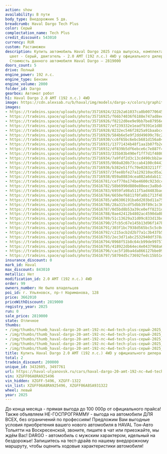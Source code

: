 ```yaml
---
action: show
availability: В пути
body_type: Внедорожник 5 дв.
breadcrumb: Haval Dargo Tech Plus
color: Серый
complectation_name: Tech Plus
credit_discount: 543010
currency: RUR
custom: Растаможен
description: Купить автомобиль Haval Dargo 2025 года выпуска, комплектация Tech Plus,
  цвет - Серый, двигатель - 2.0 AMT (192 л.с.) 4WD у официального дилера в г. Ульяновск.
  Стоимость данного автомобиля Haval Dargo – 2819000
doors_count: 5
drive: Полный
engine_power: 192 л.с.
engine_type: Бензин
engine_volume: 2000
folder_id: Dargo
gearbox: Автомат робот
h1: Haval Dargo 2.0 AMT (192 л.с.) 4WD
image: https://cdn.alexsab.ru/b/haval/img/models/dargo-x/colors/graphite-quartz.webp
images:
- https://tradeins.space/uploads/photo/35716924/322b2a61037ca8b007706454aab55c7b.JPG
- https://tradeins.space/uploads/photo/35716925/f66b74036f6188e747ad8eebbb59f007.JPG
- https://tradeins.space/uploads/photo/35716926/f8212d0ee9e9bb7be87956ec8056860b.JPG
- https://tradeins.space/uploads/photo/35716927/ef239332e1eadf9391e1d8b2593890a1.JPG
- https://tradeins.space/uploads/photo/35716928/8232ec546f2825a91baabcc0ad7a2dcc.JPG
- https://tradeins.space/uploads/photo/35716929/584b6e5e9f2dd49699c78c28f4e8b723.JPG
- https://tradeins.space/uploads/photo/35716930/cc6f65bc6ebcb681d156a84df7182523.JPG
- https://tradeins.space/uploads/photo/35716931/13771434b48f1aa1b07fb2e0bd69cd60.JPG
- https://tradeins.space/uploads/photo/35716932/df839b5df6ebce6c7e887f473979c5ae.JPG
- https://tradeins.space/uploads/photo/35716933/335b03b490ef1ff7d1f4800ccb9965e8.JPG
- https://tradeins.space/uploads/photo/35716934/7a9fdf2d3c13cd490cbb2ae206d7ce7f.jpg
- https://tradeins.space/uploads/photo/35716935/060a820b73ccab4100c04431601a5de0.jpg
- https://tradeins.space/uploads/photo/35716936/b382e51ffc70e0283211ff7c118a7961.jpg
- https://tradeins.space/uploads/photo/35716937/3fee8bfe27a129210ac05a27fd9050ae.jpg
- https://tradeins.space/uploads/photo/35716938/059a88834cea882a6dab111a95c0e606.jpg
- https://tradeins.space/uploads/photo/35616781/cef770a174be4600c923dccec7c1e754.JPG
- https://tradeins.space/uploads/photo/35616782/58b6990d880e80eec3a8bd4d9c294ab6.JPG
- https://tradeins.space/uploads/photo/35616783/6959fa98a511f5ad4483bad3d4b9a0bc.JPG
- https://tradeins.space/uploads/photo/35616784/6650ef6811f0fa8b1713f4b08fa3f3b9.JPG
- https://tradeins.space/uploads/photo/35616785/a06306191ba6d203bd11a75ec8eb1c9d.JPG
- https://tradeins.space/uploads/photo/35616786/28a315cdf5dbb39f89c1c36fa7382141.JPG
- https://tradeins.space/uploads/photo/35616787/0d5bd8b53a39ce0eff8231d7d49329f5.JPG
- https://tradeins.space/uploads/photo/35616788/0ae42412b4802ac4590da0ba215772bd.JPG
- https://tradeins.space/uploads/photo/35616789/51c13629a31d09c833d13bd851f51ac5.JPG
- https://tradeins.space/uploads/photo/35616790/2fcb5c67e145b13d96f147b307d34c7b.JPG
- https://tradeins.space/uploads/photo/35616791/303f1bc7938d565bc5c5c0dad9e904cc.JPG
- https://tradeins.space/uploads/photo/35616792/c215acb2d2b77a1c3b437b5f46fff55a.JPG
- https://tradeins.space/uploads/photo/35616793/2ec3d71abc2532940df378a44fb0584b.JPG
- https://tradeins.space/uploads/photo/35616794/0968f51b8c64cb99de9975772a255511.JPG
- https://tradeins.space/uploads/photo/35616795/418922db64ec4e0437968a67aa28b7dc.JPG
- https://tradeins.space/uploads/photo/35616796/cac5f10ba4da866127bbe099c7bae972.JPG
- https://tradeins.space/uploads/photo/35616797/58704d5c73692fedc15b51ed58f4087b.JPG
insurance_discount: 0
mark_id: Haval
max_discount: 843010
metallic: Нет
modification_id: 2.0 AMT (192 л.с.) 4WD
order: 99
owners_number: Не было владельцев
poi_id: г. Ульяновск, пр-т Нариманова, 128
price: 3662010
priceWithDiscount: 2819000
registry_year: 2025
run: 0
sale_price: 2819000
state: Отличное
thumbs:
- /img/thumbs/thumb_haval-dargo-20-amt-192-лс-4wd-tech-plus-серый-2025_55c7b_0.webp
- /img/thumbs/thumb_haval-dargo-20-amt-192-лс-4wd-tech-plus-серый-2025_9f007_1.webp
- /img/thumbs/thumb_haval-dargo-20-amt-192-лс-4wd-tech-plus-серый-2025_6860b_2.webp
- /img/thumbs/thumb_haval-dargo-20-amt-192-лс-4wd-tech-plus-серый-2025_890a1_3.webp
- /img/thumbs/thumb_haval-dargo-20-amt-192-лс-4wd-tech-plus-серый-2025_a2dcc_4.webp
title: Купить Haval Dargo 2.0 AMT (192 л.с.) 4WD у официального дилера в Ульяновске
total: 2
tradein_discount: 200000
unique_id: 3432605, 3497761
url: https://haval-ulyanovsk.ru/cars/haval-dargo-20-amt-192-лс-4wd-tech-plus-серый-2025/
vin: XZGFF06A8RA925496
vin_hidden: XZGFF-5496, XZGFF-1322
vin_list: XZGFF06A8RA925496, XZGFF06A8SA931322
wheel: левый
year: 2025
---
```

<p>
 До конца месяца - прямая выгода до 100 000р от официального прайса! Также объявляем НЕ-ГОСПРОГРАММУ - выгода на автомобили ДЛЯ ВСЕХ, без ограничений по профессиям! Предложим Вам выгодные условия приобретения вашего нового автомобиля в HAVAL Тон-Авто Тольятти на Воскресенской, звоните, пишите в чат или приезжайте, мы ждём Вас! DARGO - автомобиль с мужским характером, идельный на бездорожье! Запишитесь на тест-драйв по нашему внедорожному маршруту, чтобы оценить ходовые характеристики автомобиля!
</p>
<p>
</p>
<p>
</p>
